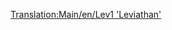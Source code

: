 [[Translation:Main/en/Lev1 'Leviathan']]{{Template:Treinen/Nl
|Naam=Lev1 'Leviathan'
|Afbeelding=[[File:en/Lev1leviathan.png]]
|Kosten=£82,031 ($164.062)
|Snelheid=402 km/h (251 mph)
|Gewicht=105 t
|Kracht=10,000 pk (7.457 kW)
|Onderhoudskosten=£3,515 ($7.030)
|Ontworpen=2020
|Levensduur=20
|Capaciteit=n.v.t.
|Omschrijving=Ondanks enkele betrouwbaarheidsproblemen, is deze locomotief een grote verbetering tegenover de monorail.

Vergeleken met de Millennium Z1, is de topsnelheid niet alleen 20% hoger, maar kan deze trein door de magnetische sporen ook heel lange en zware ladingen vervoeren.
|Real-life=Er is op heden geen gelijkaardige trein gevonden voor dit model. Misschien is de maglev binnen enkele jaren een echte technologie en kan je de eerste generatie maglevtreinen hier terugvinden.
}}